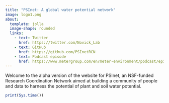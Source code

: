 ```yaml
---
title: "PSInet: A global water potential network"
image: logo1.png
about:
  template: jolla
  image-shape: rounded
  links: 
    - text: Twitter
      href: https://twitter.com/Novick_Lab
    - text: GitHub
      href: https://github.com/PSInetRCN
    - text: Podcast episode
      href: https://www.metergroup.com/en/meter-environment/podcast/episode-24-building-national-water-potential-network
---
```


Welcome to the alpha version of the website for PSInet, an NSF-funded Research Coordination Network aimed at building a community of people and data to harness the potential of plant and soil water potential.

```r

print(Sys.time())
```